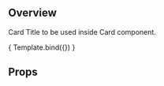 

<Meta 
    title="Components/Card/CardTitle" 
    component={CardTitle}
/>


<HeaderSimple title='CardTitle' />

## Overview

Card Title to be used inside Card component.

<Canvas>
    <Story
    name = "Overview"
    args = {{
        children: 'Home, removals'
    }}>
        { Template.bind({}) }
    </Story>
</Canvas>

## Props

<ArgsTable story="Overview" />